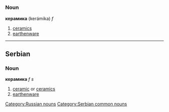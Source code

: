 =={{ru}}==
[[Category:Russian nouns]]
===Noun===
'''керамика''' (kerámika) ''f''
# [[ceramic]]s
# [[earthenware]]


----

==Serbian==
===Noun===
'''керамика''' ''f s''
#[[ceramic]] or [[ceramics]]
#[[earthenware]]
[[Category:Serbian common nouns]]